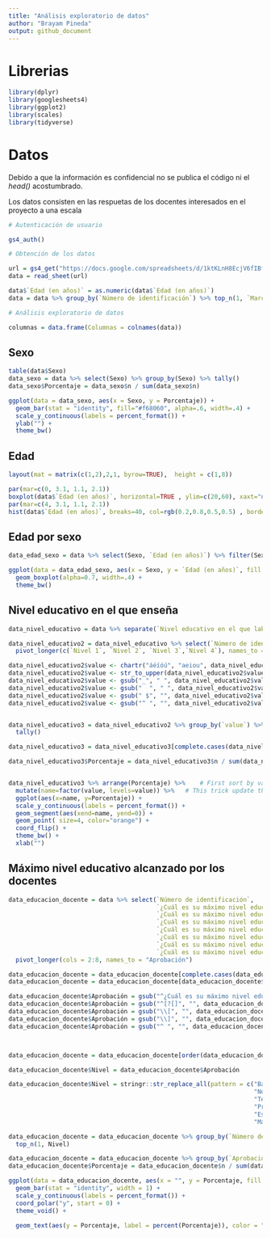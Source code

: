 ```yaml
---
title: "Análisis exploratorio de datos"
author: "Brayam Pineda"
output: github_document
---
```


# Librerias

```r
library(dplyr)
library(googlesheets4)
library(ggplot2)
library(scales)
library(tidyverse)
```

# Datos

Debido a que la información es confidencial no se publica el código ni el _head()_ acostumbrado. 

Los datos consisten en las respuetas de los docentes interesados en el proyecto a una escala 

```r
# Autenticación de usuario

gs4_auth()

# Obtención de los datos

url = gs4_get("https://docs.google.com/spreadsheets/d/1ktKLnH8EcjV6fIBfQsfD6PZa7GKEWnvlshdGimlplJY/edit#gid=906242353")
data = read_sheet(url)

data$`Edad (en años)` = as.numeric(data$`Edad (en años)`)
data = data %>% group_by(`Número de identificación`) %>% top_n(1, `Marca temporal`)

# Análisis exploratorio de datos

columnas = data.frame(Columnas = colnames(data))
```

## Sexo

```r
table(data$Sexo)
data_sexo = data %>% select(Sexo) %>% group_by(Sexo) %>% tally()
data_sexo$Porcentaje = data_sexo$n / sum(data_sexo$n) 

ggplot(data = data_sexo, aes(x = Sexo, y = Porcentaje)) + 
  geom_bar(stat = "identity", fill="#f68060", alpha=.6, width=.4) +
  scale_y_continuous(labels = percent_format()) +
  ylab("") +
  theme_bw()
```

## Edad

```r
layout(mat = matrix(c(1,2),2,1, byrow=TRUE),  height = c(1,8))

par(mar=c(0, 3.1, 1.1, 2.1))
boxplot(data$`Edad (en años)`, horizontal=TRUE , ylim=c(20,60), xaxt="n" , col=rgb(0.8,0.8,0,0.5) , frame=F)
par(mar=c(4, 3.1, 1.1, 2.1))
hist(data$`Edad (en años)`, breaks=40, col=rgb(0.2,0.8,0.5,0.5) , border=F , main="" , xlab="Edad", xlim=c(20,60))
```

## Edad por sexo

```r
data_edad_sexo = data %>% select(Sexo, `Edad (en años)`) %>% filter(Sexo != "Prefiero no decirlo")

ggplot(data = data_edad_sexo, aes(x = Sexo, y = `Edad (en años)`, fill = Sexo)) +
  geom_boxplot(alpha=0.7, width=.4) + 
  theme_bw()
```

## Nivel educativo en el que enseña

```r
data_nivel_educativo = data %>% separate(`Nivel educativo en el que labora`, into = paste("Nivel", 1:4),sep = ",")

data_nivel_educativo2 = data_nivel_educativo %>% select(`Número de identificación`, `Nivel 1`, `Nivel 2`, `Nivel 3`,`Nivel 4`) %>%
  pivot_longer(c(`Nivel 1`, `Nivel 2`, `Nivel 3`,`Nivel 4`), names_to = "Nivel educativo en el que labora")

data_nivel_educativo2$value <- chartr("áéíóú", "aeiou", data_nivel_educativo2$value)
data_nivel_educativo2$value <- str_to_upper(data_nivel_educativo2$value)
data_nivel_educativo2$value <- gsub("_", " ", data_nivel_educativo2$value)
data_nivel_educativo2$value <- gsub("  ", " ", data_nivel_educativo2$value)
data_nivel_educativo2$value <- gsub(" $", "", data_nivel_educativo2$value)
data_nivel_educativo2$value <- gsub("^ ", "", data_nivel_educativo2$value)


data_nivel_educativo3 = data_nivel_educativo2 %>% group_by(`value`) %>% 
  tally()

data_nivel_educativo3 = data_nivel_educativo3[complete.cases(data_nivel_educativo3[,1]), ]

data_nivel_educativo3$Porcentaje = data_nivel_educativo3$n / sum(data_nivel_educativo3$n)


data_nivel_educativo3 %>% arrange(Porcentaje) %>%    # First sort by val. This sort the dataframe but NOT the factor levels
  mutate(name=factor(value, levels=value)) %>%   # This trick update the factor levels
  ggplot(aes(x=name, y=Porcentaje)) +
  scale_y_continuous(labels = percent_format()) +
  geom_segment(aes(xend=name, yend=0)) +
  geom_point( size=4, color="orange") +
  coord_flip() +
  theme_bw() +
  xlab("")
```

## Máximo nivel educativo alcanzado por los docentes

```r
data_educacion_docente = data %>% select(`Número de identificación`, 
                                         `¿Cuál es su máximo nivel educativo? [Bachiller]`,
                                         `¿Cuál es su máximo nivel educativo? [Normalista superior]`,
                                         `¿Cuál es su máximo nivel educativo? [Técnico o tecnólogo]`,
                                         `¿Cuál es su máximo nivel educativo? [Profesional universitario]`,
                                         `¿Cuál es su máximo nivel educativo? [Especialización]`,
                                         `¿Cuál es su máximo nivel educativo? [Maestría]`,
                                         `¿Cuál es su máximo nivel educativo? [Doctorado]`) %>%
  pivot_longer(cols = 2:8, names_to = "Aprobación")

data_educacion_docente = data_educacion_docente[complete.cases(data_educacion_docente[, "value"]), ]
data_educacion_docente = data_educacion_docente[data_educacion_docente$value == "Aprobado", ]

data_educacion_docente$Aprobación = gsub("^¿Cuál es su máximo nivel educativo? *", "", data_educacion_docente$Aprobación)
data_educacion_docente$Aprobación = gsub("^[?[]", "", data_educacion_docente$Aprobación)
data_educacion_docente$Aprobación = gsub("\\[", "", data_educacion_docente$Aprobación)
data_educacion_docente$Aprobación = gsub("\\]", "", data_educacion_docente$Aprobación)
data_educacion_docente$Aprobación = gsub("^ ", "", data_educacion_docente$Aprobación)



data_educacion_docente = data_educacion_docente[order(data_educacion_docente$`Número de identificación`, data_educacion_docente$Aprobación), ]

data_educacion_docente$Nivel = data_educacion_docente$Aprobación

data_educacion_docente$Nivel = stringr::str_replace_all(pattern = c("Bachiller" = "1", 
                                                                    "Normalista superior" = "2", 
                                                                    "Técnico o tecnólogo" = "3", 
                                                                    "Profesional universitario" = "4", 
                                                                    "Especialización" = "5", 
                                                                    "Maestría" = "6"), data_educacion_docente$Nivel)

data_educacion_docente = data_educacion_docente %>% group_by(`Número de identificación`) %>%
  top_n(1, Nivel)

data_educacion_docente = data_educacion_docente %>% group_by(`Aprobación`) %>% tally()
data_educacion_docente$Porcentaje = data_educacion_docente$n / sum(data_educacion_docente$n)

ggplot(data = data_educacion_docente, aes(x = "", y = Porcentaje, fill = `Aprobación`)) +
  geom_bar(stat = "identity", width = 1) +
  scale_y_continuous(labels = percent_format()) +
  coord_polar("y", start = 0) +
  theme_void() + 
  
  geom_text(aes(y = Porcentaje, label = percent(Porcentaje)), color = "white", size=6, position=position_stack(vjust=0.5)) 
```


